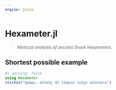 ```yaml
---
engine: julia
---
```


# Hexameter.jl


> *Metrical analysis of ancient Greek hexameters*.

## Shortest possible example

```julia
#| warning: false
using Hexameter
stichos("ἡρώων, αὐτοὺς δὲ ἑλώρια τεῦχε κύνεσσιν")
```
